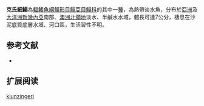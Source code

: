 {{Speciesbox
| name = 克氏細鰨
| status = NE
| status_system = IUCN3.1
| image = 
| image_width = 250px
| genus = Leptachirus
| species = klunzingeri
| authority = [[Weber|Weber]], [[1907|1907]]
| synonyms = *''Pardachirus klunzingeri ,Weber, 1907 ''
*''Aseraggodes klunzingeri ,Weber, 1907 ''
}}

'''克氏細鰨'''為[[輻鰭魚綱|輻鰭魚綱]][[鰈形目|鰈形目]][[鰨亞目|鰨亞目]][[鰨科|鰨科]]的其中一[[種|種]]，為熱帶淡水魚，分布於[[亞洲|亞洲]]及[[大洋洲|大洋洲]][[新幾內亞|新幾內亞]]南部、[[澳洲|澳洲]][[北領地|北領地]]淡水、半鹹水水域，體長可達7公分，棲息在沙泥底質底層水域、河口區，生活習性不明。
==参考文献==
*{{FishBase_species|genus=Leptachirus|species=klunzingeri|year=2014|month=4}}

== 扩展阅读 ==
{{refbegin}}
{{wikispecies-inline|Leptachirus klunzingeri|克氏細鰨}}
{{refend}}
{{Taxonbar|from=Q5545988}}

[[Category:細鰨屬|klunzingeri]]


{{魚類小作品}}